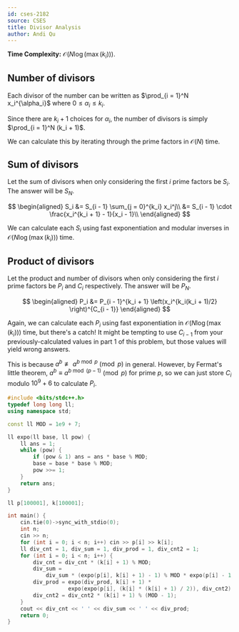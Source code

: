 ```yaml
---
id: cses-2182
source: CSES
title: Divisor Analysis
author: Andi Qu
---
```


**Time Complexity:** $\mathcal O(N \log(\max(k_i)))$.

## Number of divisors

Each divisor of the number can be written as $\prod_{i = 1}^N x_i^{\alpha_i}$
where $0 \leq \alpha_i \leq k_i$.

Since there are $k_i + 1$ choices for $\alpha_i$, the number of divisors is
simply $\prod_{i = 1}^N (k_i + 1)$.

We can calculate this by iterating through the prime factors in $\mathcal O(N)$
time.

## Sum of divisors

Let the sum of divisors when only considering the first $i$ prime factors be
$S_i$. The answer will be $S_N$.

$$
\begin{aligned}
S_i &= S_{i - 1} \sum_{j = 0}^{k_i} x_i^j\\
    &= S_{i - 1} \cdot \frac{x_i^{k_i + 1} - 1}{x_i - 1}\\
\end{aligned}
$$

We can calculate each $S_i$ using fast exponentiation and modular inverses in
$\mathcal O(N \log(\max(k_i)))$ time.

## Product of divisors

Let the product and number of divisors when only considering the first $i$ prime
factors be $P_i$ and $C_i$ respectively. The answer will be $P_N$.

$$
\begin{aligned}
P_i &= P_{i - 1}^{k_i + 1} \left(x_i^{k_i(k_i + 1)/2} \right)^{C_{i - 1}}
\end{aligned}
$$

Again, we can calculate each $P_i$ using fast exponentiation in
$\mathcal O(N \log(\max(k_i)))$ time, but there's a catch! It might be tempting
to use $C_{i - 1}$ from your previously-calculated values in part 1 of this
problem, but those values will yield wrong answers.

This is because $a^b \not \equiv a^{b \bmod p} \pmod{p}$ in general. However, by
Fermat's little theorem, $a^b \equiv a^{b \bmod (p - 1)} \pmod{p}$ for prime
$p$, so we can just store $C_i$ modulo $10^9 + 6$ to calculate $P_i$.

<LanguageSection>

<CPPSection>

```cpp
#include <bits/stdc++.h>
typedef long long ll;
using namespace std;

const ll MOD = 1e9 + 7;

ll expo(ll base, ll pow) {
	ll ans = 1;
	while (pow) {
		if (pow & 1) ans = ans * base % MOD;
		base = base * base % MOD;
		pow >>= 1;
	}
	return ans;
}

ll p[100001], k[100001];

int main() {
	cin.tie(0)->sync_with_stdio(0);
	int n;
	cin >> n;
	for (int i = 0; i < n; i++) cin >> p[i] >> k[i];
	ll div_cnt = 1, div_sum = 1, div_prod = 1, div_cnt2 = 1;
	for (int i = 0; i < n; i++) {
		div_cnt = div_cnt * (k[i] + 1) % MOD;
		div_sum =
		    div_sum * (expo(p[i], k[i] + 1) - 1) % MOD * expo(p[i] - 1, MOD - 2) % MOD;
		div_prod = expo(div_prod, k[i] + 1) *
		           expo(expo(p[i], (k[i] * (k[i] + 1) / 2)), div_cnt2) % MOD;
		div_cnt2 = div_cnt2 * (k[i] + 1) % (MOD - 1);
	}
	cout << div_cnt << ' ' << div_sum << ' ' << div_prod;
	return 0;
}
```

</CPPSection>

</LanguageSection>
